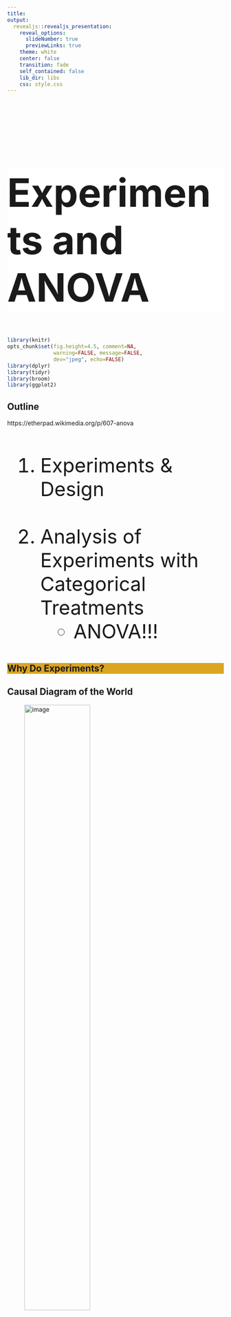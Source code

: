 ```yaml
---
title:
output:
  revealjs::revealjs_presentation:
    reveal_options:
      slideNumber: true
      previewLinks: true
    theme: white
    center: false
    transition: fade
    self_contained: false
    lib_dir: libs
    css: style.css
---
```


## {data-background="images/19/urchin_diet_expt.jpg"}
<br>

<h1 style="background-color:white; font-size:68pt">Experiments and ANOVA</h1>

```r
library(knitr)
opts_chunk$set(fig.height=4.5, comment=NA, 
               warning=FALSE, message=FALSE, 
               dev="jpeg", echo=FALSE)
library(dplyr)
library(tidyr)
library(broom)
library(ggplot2)

```

## Outline
https://etherpad.wikimedia.org/p/607-anova
<br><br>
<div style="font-size:34pt; text-align:left">
1. Experiments & Design  
\
2. Analysis of Experiments with Categorical Treatments  
      - ANOVA!!!
</div>

##  {data-background="images/19/fires.jpg"}
<h2 style="background-color:goldenrod">Why Do Experiments?</h2>

## Causal Diagram of the World

![image](./images/19/causal_expt_Slide1.png){width="60%"}

In an experiment, we want to isolate effects between pairs of variables.



## Manipulation to Determine Causal Relationship

![image](./images/19/causal_expt_Slide2.png){width="60%"}



## Manipulation to Determine Causal Relationship

![image](./images/19/causal_expt_Slide3.png){width="60%"}

Experimental manipulation (done right) severs the link between a
driver and its causes. We can now test the causal effect of changing
one this driver on a response variable.



## Other Sources of Variation are “Noise”

![image](./images/19/causal_expt_Slide3.png){width="60%"}

Properly designed experiments will have a distribution of other
variables effecting our response variable. We want to reduce BIAS due to
biological processes


          
## How can experimental replicates go awry?
<div style="font-size:32pt">
> * Conditions in replicates are not **representative**  
\
> * Replicates do not have **equal chance** of all types of environmental variability  
\
> * Replicates are not is not **independent**  
</div>


          
## How would you place replicates across this "field"?
```r
set.seed(30)
popMax<-100
popData<-data.frame(x=runif(popMax,1,popMax), 
                    y=runif(popMax,1,popMax), 
                    colorSize1 = runif(popMax,.01,popMax/10),
                    colorSize2 = runif(popMax,.01,popMax/10))


extraNoise<-runif(popMax, 0,popMax/10)
spatialPlot<-qplot(x, colorSize1*10+extraNoise, size=colorSize1, colour=colorSize2, data=popData) + 
  theme_void() +xlab("")+ylab("") +
  scale_color_gradientn(guide=FALSE, colours = c("grey", rainbow(15), "black")) + 
  scale_size_continuous(guide=FALSE, range=c(1,10))

spatialPlot
```



## Stratified or Random Treatment Assignment

- How is your population defined?  


- What is the scale of your inference?  


- What might influence the inclusion of a environmental variability?  


- How important are external factors you know about?  


- How important are external factors you cannot assess?  


## Other Sources of Variation are now "Noise"

![image](./images/19/causal_expt_Slide4.png){width="60%"}

<span class="fragment">AND - this term also includes observer error. We must minimize OBSERVER
BIAS as well.</span>\


## Removing Bias and Confounding Effects

![image](./images/19/sources_of_error.jpg){width="50%"}

(Hurlbert 1984)

## Ensuring that our Signal Comes from our Manipulation
<br>
**<font color="red">CONTROL</font>**

-   A treatment against which others are compared

-   Separate out causal v. experimental effects

-   Techniques to remove spurious effects of time, space,
    gradients, etc.


## Ensuring our Signal is Real
<br>
**<font color="red">REPLICATION</font>**

-   How many points to fit a probability distribution?

-   Ensure that your effect is not a fluke10

-   $  frac{p^{3/2}}{n}$ should approach 0 for Likelihood 
      - <span style="font-size:12pt">Portnoy 1988 Annals of Statistics</span>

-   i.e.,$  sim$ 5-10 samples per paramter (1 treatment = 1 parameter, but
    this is total \# of samples)

## Outline
https://etherpad.wikimedia.org/p/607-anova
<br><br>
<div style="font-size:34pt; text-align:left">
1. Experiments & Design  
\
2. Analysis of Experiments with Categorical Treatments  
      - ANOVA!!!
</div>

##
<h1 style="font-size:64pt">Analysis of Models with Categorical Predictors</h1>


## What are our "treatments?"

![image](./images/19/causal_expt_Slide4.png){width="60%"}

Treatments can be continuous - or grouped into discrete categories


## Why categories for treatments?

> -   When we think of experiments, we think of manipulating categories    
\ 
> -   Control, Treatment 1, Treatment 2  
\
> -   Models with *categorical predictors* still reflect an underlying data and error generating processes  
\
> -   In many ways, it’s like having many processes generating data, with each present or absent  
\
> -   Big advantage: don't make assumptions of linearity about relationships between treatments


## Categorical Predictors Ubiquitous

-   Treatments in an Experiment  
\
-   Spatial groups - plots, Sites, States, etc.  
\
-   Individual sampling units  
\
-   Temporal groups - years, seasons, months  

##
<br><br><br>
<h1 style="text-align:left">Modeling categorical predictors in experiments</h1>

## Categorical Predictors: Gene Expression and Mental Disorders

![image](./images/19/neuron_label.jpeg){width="30.00000%"}
![image](./images/19/myelin.jpeg){width="40.00000%"}\
```r
brainGene <- read.csv("./data/19/15q06DisordersAndGeneExpression.csv") %>%
  mutate(group = forcats::fct_relevel(group, c("control", "schizo", "bipolar")))
```

## The data
```r
ggplot(brainGene, aes(x=group, y=PLP1.expression, fill = group)) +
  geom_boxplot() +
  scale_fill_discrete(guide=FALSE)+
  theme_bw(base_size=17)
```


## The Steps of Statistical Modeling
1. What is your question?
2. What model of the world matches your question?
3. Build a test
4. Evaluate test assumptions
5. Evaluate test results
6. Visualize

## Traditional Way to Think About Categories
```r
ggplot(brainGene, aes(x=group, y=PLP1.expression, color = group)) +
#  geom_boxplot() +
  stat_summary() +
  scale_color_discrete(guide=FALSE) +
  theme_bw(base_size=17)
```

What is the variance between groups v. within groups?


## But What is the Underlying Model  ?

```r

bgsub1 <- subset(brainGene, brainGene$group != "schizo")
bgPoints <- ggplot(bgsub1, aes(x=group, y=PLP1.expression)) +
                 geom_point(size=1.5) +
  theme_bw(base_size=24)
                   
bgPoints
```



## But What is the Underlying Model  ?

```r
bgPoints + stat_smooth(method="lm", mapping=aes(group=1), color="red", lwd=2)

```

<span class="fragment">Underlying linear model with control = intercept, dummy variable for bipolar<span>

## But What is the Underlying Model  ?

```r
bgPoints + stat_smooth(method="lm", mapping = aes(group=1), color="red", lwd=2) +
scale_x_discrete(labels=c("0", "1"))

```

Underlying linear model with control = intercept, dummy variable for bipolar




## But What is the Underlying Model  ?

```r
bgsub2 <- subset(brainGene, brainGene$group != "bipolar")
bgPoints2 <- ggplot(bgsub2, aes(x=group, y=PLP1.expression)) +
  geom_point(size=1.5) +
  theme_bw() + 
  stat_smooth(method="lm", mapping = aes(group=1), color="red", lwd=2)+
  theme_bw(base_size=24)

bgPoints2
```

Underlying linear model with control = intercept, dummy variable for schizo


## Different Ways to Write a Categorical Model
<br><br>
$$1) y_{ij} = \bar{y} + (\bar{y}_{i} - \bar{y}) + ({y}_{ij} - \bar{y}_{i})$$
\
$$2) y_{ij} = \mu + \alpha_{i} + \epsilon_{ij}, \qquad \epsilon_{ij} \sim N(0, \sigma^{2} )$$
\
$$3) y_{j} = \beta_{0} + \sum \beta_{i}x_{i} + \epsilon_{j}, \qquad x_{i} = 0,1$$  



## Partioning Model

$$  large y_{ij} = \bar{y} + (\bar{y}_{i} - \bar{y}) + ({y}_{ij} - \bar{y}_{i})$$
\
<div style="text-align:left">
<li> Shows partitioning of variation  
\
<li> Consider it an intercept, deviations from intercept by treatment, and residuals
</div>

## Means Model
$$  large y_{ij} = \mu + \alpha_{i} + \epsilon_{ij}, \qquad \epsilon_{ij} \sim N(0, \sigma^{2} )$$
\
<div style="text-align:left">
<li> Different mean for each group  
\
<li> Focus is on specificity of a categorical predictor
</div>

## Linear Dummy Variable Model
$$  large y_{ij} = \beta_{0} + \sum \beta_{i}x_{i} + \epsilon_{ij}, \qquad x_{i} = 0,1$$  
$$  epsilon_{ij} \sim N(0, \sigma^{2})$$
\ 

- $x_{i}$ inidicates presence/abscence (1/0) of a category\
\
- Note similarities to a linear regression  
\
- Often one category set to $  beta_{0}$ for ease of fitting, and other $  beta$s are different from it



## The Steps of Statistical Modeling
1. What is your question?
2. What model of the world matches your question?
3. Build a test
4. Evaluate test assumptions
5. Evaluate test results
6. Visualize



## You have Fit a Valid Model. Now...

1.  Does your model explain variation in the data?

2.  Are your coefficients different from 0?

3.  How much variation is retained by the model?

4.  How confident can you be in model predictions?


## Testing the Model

Ho = The model predicts no variation in the data.  
\
\
\
Ha = The model predicts variation in the data.


## Introducing ANOVA: Comparing Variation
<br><br>
<center>Central Question: **Is the variation in the data explained by the data generating process greater than that explained by the error generating process?**</center>
<br>
<div class="fragment">Test: Is a ratio of variability from data generating process v. error generating process large?</div>
<br>
<div class="fragment">Ratio of two normal distributions = F Distribution</div>

## Hypothesis Testing with a Categorical Model: ANOVA

$$H_{0} = \mu_{1} = \mu{2} = \mu{3} = ...$$

OR

$$  beta_{0} = \mu, \qquad \beta_{i} = 0$$


## Linking your Model to Your Question
<div style="text-align:left">
Data Generating Process:$$  beta_{0} + \sum \beta_{i}x_{i}$$
<br><br>VERSUS<br><br>
Error Generating Process $$  epsilon_i \sim N(0,\sigma)$$ 

<div class="fragment">If groups are a meaningful explanatory variable, what does that imply about variability in th data?</div>
</div>

## Variability due to DGP versus EGP
```r
brainGene$subj <- 1:nrow(brainGene)
jls <- brainGene %>%
  group_by(group) %>%
  summarise(mean_expression = mean(PLP1.expression)) %>%
  ungroup()

data_plot <- ggplot(data=brainGene, mapping=aes(x=group, y=PLP1.expression, color=group)) +
  geom_point(mapping=aes(group=subj), position=position_dodge(width=0.5)) +
  theme_bw(base_size=14)

data_plot
```

## Variability due to DGP versus EGP
```r
model_plot <- data_plot +
    geom_boxplot(data=jls, mapping=aes(x=group, y=mean_expression))

model_plot
```

## Variability due to DGP versus EGP
```r
brainGene <- brainGene %>%
  group_by(group) %>%
  mutate(mean_expression = mean(PLP1.expression)) %>%
  ungroup()

model_plot + 
  geom_linerange(data = brainGene, mapping=aes(x=group, ymin = mean_expression, ymax = PLP1.expression, group=subj), position=position_dodge(width=0.5))
```



## F-Test to Compare
<br><br>
$SS_{Total} = SS_{Between} + SS_{Within}$ \
\
<span class="fragment">(Regression: $SS_{Total} = SS_{Model} + SS_{Error}$ )</span>


## F-Test to Compare

$SS_{Between} = \sum_{i}\sum_{j}(\bar{Y_{i}} - \bar{Y})^{2}$, df=k-1 \
\
$SS_{Within} = \sum_{i}\sum_{j}(Y_{ij} - \bar{Y_{i}})^2$, df=n-k \
\

To compare them, we need to correct for different DF. This is the Mean Square.\
\
MS = SS/DF, e.g, $MS_{W} = \frac{SS_{W}}{n-k}$ \


## F-Test to Compare

$F = \frac{MS_{B}}{MS_{W}}$ with DF=k-1,n-k\

\

(note similarities to $SS_{R}$ and $SS_{E}$ notation of regression)


## ANOVA

```r
brain_lm <- lm(PLP1.expression ~ group, data=brainGene)
knitr::kable(anova(lm(PLP1.expression ~ group, data=brainGene)))
```

<span class="fragment"> Is using ANOVA valid?</span>


## Assumptions of Linear Models with Categorical Variables

-   Independence of data points

-   Normality within groups (of residuals)

-   No relationship between fitted and residual values

-   Homoscedasticity (homogeneity of variance) of groups

## Fitted v. Residuals
```r
plot(brain_lm, which=1)
```

## Residuals!
```r
plot(brain_lm, which=2)
```

## Leverage
```r
plot(brain_lm, which=5)
```



## Levene’s Test of Homogeneity of Variance

```r
library(car)
knitr::kable(leveneTest(PLP1.expression ~ group, data=brainGene))
```

Levene’s test robust to departures from normality


## What do I do if I Violate Assumptions?

-   Nonparametric Kruskal-Wallace (uses ranks)

-   log(x+1) or otherwise transform

-   GLM with ANODEV (two weeks!)

## Kruskal Wallace Test

```r
kruskal.test(PLP1.expression ~ group, data=brainGene)
```



